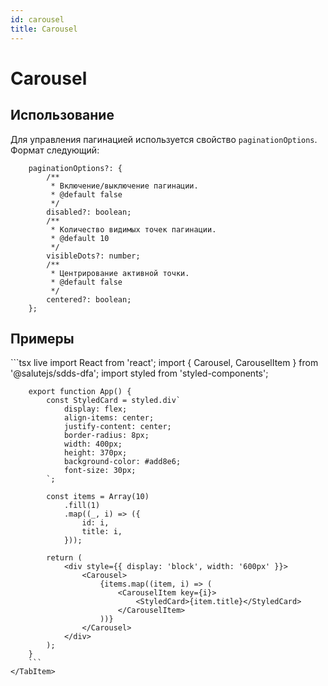 ```yaml
---
id: carousel
title: Carousel
---
```



# Carousel

<Description name="Carousel" />
<PropsTable name="Carousel" />

## Использование
Для управления пагинацией используется свойство `paginationOptions`. Формат следующий:

```tsx
    paginationOptions?: {
        /**
         * Включение/выключение пагинации.
         * @default false
         */
        disabled?: boolean;
        /**
         * Количество видимых точек пагинации.
         * @default 10
         */
        visibleDots?: number;
        /**
         * Центрирование активной точки.
         * @default false
         */
        centered?: boolean;
    };
```
## Примеры

<Tabs>
    <TabItem value="basic" label="Basic" default>
        ```tsx live
        import React from 'react';
        import { Carousel, CarouselItem } from '@salutejs/sdds-dfa';
        import styled from 'styled-components';

        export function App() {
            const StyledCard = styled.div`
                display: flex;
                align-items: center;
                justify-content: center;
                border-radius: 8px;
                width: 400px;
                height: 370px;
                background-color: #add8e6;
                font-size: 30px;
            `;

            const items = Array(10)
                .fill(1)
                .map((_, i) => ({
                    id: i,
                    title: i,
                }));

            return (
                <div style={{ display: 'block', width: '600px' }}>
                    <Carousel>
                        {items.map((item, i) => (
                            <CarouselItem key={i}>
                                <StyledCard>{item.title}</StyledCard>
                            </CarouselItem>
                        ))}
                    </Carousel>
                </div>
            );
        }
        ```
    </TabItem>
</Tabs>
